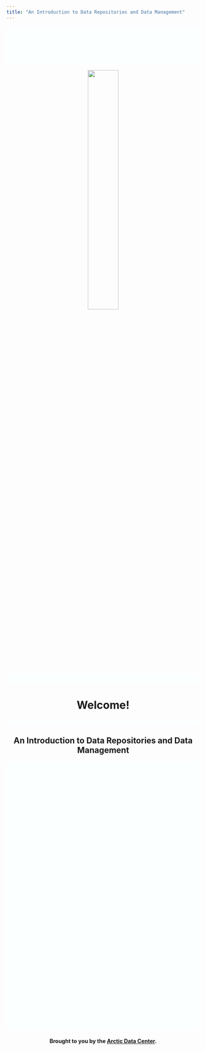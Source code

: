 ```yaml
---
title: "An Introduction to Data Repositories and Data Management"
---
```


<style type="text/css">

h1.title {
  text-align: center;
}
</style>

<div style="background: #FCFFFF; position: relative; height: 100px; right: 0px; left: 0px;"></div>
<center>

[![](images/logo-clickme2.png){width=40%}](Landingpage.html)

<div style="background: #FCFFFF; position: relative; height: 25px; right: 0px; left: 0px;"></div>

# **Welcome!**

<div style="background: #FCFFFF; position: relative; height: 15px; right: 0px; left: 0px;"></div>

## An Introduction to Data Repositories and Data Management


<div style="background: #FCFFFF; position: relative; height: 700px; right: 0px; left: 0px;"></div>

#### Brought to you by the [Arctic Data Center](https://arcticdata.io/). 